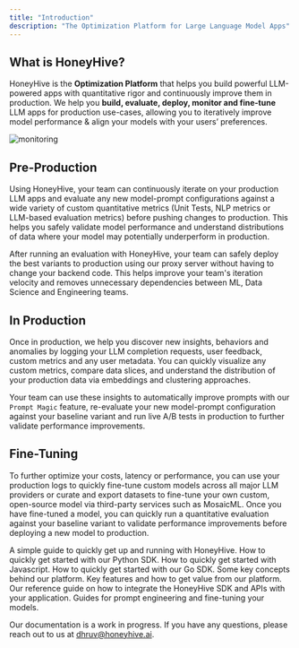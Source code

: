 ```yaml
---
title: "Introduction"
description: "The Optimization Platform for Large Language Model Apps"
---
```


## What is HoneyHive?

HoneyHive is the **Optimization Platform** that helps you build powerful LLM-powered apps with quantitative rigor and continuously improve them in production. We help you **build, evaluate, deploy, monitor and fine-tune** LLM apps for production use-cases, allowing you to iteratively improve model performance & align your models with your users’ preferences.

![monitoring](/images/monitoring.png)

## Pre-Production

Using HoneyHive, your team can continuously iterate on your production LLM apps and evaluate any new model-prompt configurations against a wide variety of custom quantitative metrics (Unit Tests, NLP metrics or LLM-based evaluation metrics) before pushing changes to production. This helps you safely validate model performance and understand distributions of data where your model may potentially underperform in production. 

After running an evaluation with HoneyHive, your team can safely deploy the best variants to production using our proxy server without having to change your backend code. This helps improve your team's iteration velocity and removes unnecessary dependencies between ML, Data Science and Engineering teams.

## In Production

Once in production, we help you discover new insights, behaviors and anomalies by logging your LLM completion requests, user feedback, custom metrics and any user metadata. You can quickly visualize any custom metrics, compare data slices, and understand the distribution of your production data via embeddings and clustering approaches. 

Your team can use these insights to automatically improve prompts with our `Prompt Magic` feature, re-evaluate your new model-prompt configuration against your baseline variant and run live A/B tests in production to further validate performance improvements.

## Fine-Tuning

To further optimize your costs, latency or performance, you can use your production logs to quickly fine-tune custom models across all major LLM providers or curate and export datasets to fine-tune your own custom, open-source model via third-party services such as MosaicML. Once you have fine-tuned a model, you can quickly run a quantitative evaluation against your baseline variant to validate performance improvements before deploying a new model to production.

<CardGroup>
  <Card title="Getting Started" icon="rectangle-terminal" href="/getting-started">
    A simple guide to quickly get up and running with HoneyHive.
  </Card>
  <Card title="Python Quickstart" icon="rectangle-terminal" href="/python-quickstart">
    How to quickly get started with our Python SDK.
  </Card>
  <Card title="Javascript Quickstart" icon="rectangle-terminal" href="/js-quickstart">
    How to quickly get started with Javascript.
  </Card>
  <Card title="Go Quickstart" icon="rectangle-terminal" href="/go-quickstart">
    How to quickly get started with our Go SDK.
  </Card>
  <Card title="Concepts" icon="sliders" href="/concepts">
    Some key concepts behind our platform.
  </Card>
  <Card title="Core Capabilities" icon="ellipsis" href="/features">
    Key features and how to get value from our platform.
  </Card>
  <Card title="API Reference Guide" icon="heading" href="/api-reference/authentication">
    Our reference guide on how to integrate the HoneyHive SDK and APIs with your application.
  </Card>
  <Card title="Prompt Engineering and Fine-Tuning Guides" icon="heading" href="/resources">
    Guides for prompt engineering and fine-tuning your models.
  </Card>
</CardGroup>

<Note>Our documentation is a work in progress. If you have any questions, please reach out to us at [dhruv@honeyhive.ai](mailto:dhruv@honeyhive.ai).</Note>

